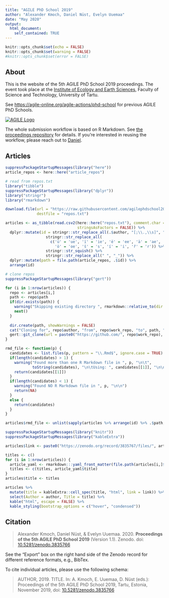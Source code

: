 ```yaml
---
title: "AGILE PhD School 2019"
author: "Alexander Kmoch, Daniel Nüst, Evelyn Uuemaa"
date: "May 2020"
output:
  html_document:
    self_contained: TRUE
---
```


```r
knitr::opts_chunk$set(echo = FALSE)
knitr::opts_chunk$set(warning = FALSE)
#knitr::opts_chunk$set(error = FALSE)
```

## About

This is the website of the 5th AGILE PhD School 2019 proceedings.
The event took place at the [Institute of Ecology and Earth Sciences](https://www.omi.ut.ee/en), Faculty of Science and Technology, University of Tartu.

See [https://agile-online.org/agile-actions/phd-school](https://agile-online.org/agile-actions/phd-school) for previous AGILE PhD Schools.

[![AGILE Logo](https://agile-online.org/conference_paper/images/logos/Agile_logo_new.png)](https://agile-online.org/)

The whole submission workflow is based on R Markdown.
See [the proceedings repository](https://github.com/agilephdschool2019/agile_2019_phd_school_proceedings) for details.
If you're interested in reusing the workflow, please reach out to [Daniel](mailto:daniel.nuest@uni-muenster.de).

## Articles

```r
suppressPackageStartupMessages(library("here"))
article_repos <- here::here("article_repos")
```

```r
# read from repos.txt
library("tibble")
suppressPackageStartupMessages(library("dplyr"))
library("stringr")
library("rmarkdown")

download.file(url = "https://raw.githubusercontent.com/agilephdschool2019/agile_2019_phd_school_proceedings/master/repos.txt",
              destfile = "repos.txt")

articles <- as_tibble(read.csv2(here::here("repos.txt"), comment.char = "#",
                                stringsAsFactors = FALSE)) %>%
  dplyr::mutate(id = stringr::str_replace_all(.$author, "[;\\.,\\s]", " ") %>%
                  stringr::str_replace_all(
                    c('ü' = 'ue', 'ï' = 'ie', 'ë' = 'ee', 'ä' = 'ae',
                      'ö' = 'oe', 'š' = 's', 'í' = 'i', 'ř' = 'r')) %>%
                  stringr::str_squish() %>%
                  stringr::str_replace_all(" ", "_")) %>%
  dplyr::mutate(path = file.path(article_repos, .$id)) %>%
  arrange(id)

# clone repos
suppressPackageStartupMessages(library("gert"))

for (i in 1:nrow(articles)) {
  repo <- articles[i,]
  path <- repo$path
  if(dir.exists(path)) {
    warning("Skipping existing directory ", rmarkdown::relative_to(dir = here(), path), "\n")
    next()
  }
  
  dir.create(path, showWarnings = FALSE)
  cat("Cloning for", repo$author, "from", repo$work_repo, "to", path, "\n")
  gert::git_clone(url = paste0("https://github.com/", repo$work_repo), path = path)
}
```

```r
rmd_file <- function(p) {
  candidates <- list.files(p, pattern = "\\.Rmd$", ignore.case = TRUE)
  if(length(candidates) > 1) {
    warning("Found more than one R Markdown file in ", p, "\n\t",
            toString(candidates), "\n\tUsing: ", candidates[[1]], "\n\n")
    return(candidates[[1]])
  }
  if(length(candidates) < 1) {
    warning("Found NO R Markdown file in ", p, "\n\n")
    return(NA)
  }
  else {
    return(candidates)
  }
}

articles$rmd_file <- unlist(sapply(articles %>% arrange(id) %>% .$path, rmd_file))
```

```r
suppressPackageStartupMessages(library("knitr"))
suppressPackageStartupMessages(library("kableExtra"))

articles$link <- paste0("https://zenodo.org/record/3835767/files/", articles$id,".pdf?download=1")

titles <- c()
for (i in 1:nrow(articles)) {
  article_yaml <- rmarkdown:::yaml_front_matter(file.path(articles[i,]$path, articles[i,]$rmd_file))
  titles <- c(titles, article_yaml$title)
}
articles$title <- titles

articles %>%
  mutate(title = kableExtra::cell_spec(title, "html", link = link)) %>%
  select(Author = author, Title = title) %>%
  kable("html", escape = FALSE) %>%
  kable_styling(bootstrap_options = c("hover", "condensed"))
```

## Citation

> Alexander Kmoch, Daniel Nüst, & Evelyn Uuemaa. 2020. **Proceedings of the 5th AGILE PhD School 2019** (Version 1.1). Zenodo. doi: [10.5281/zenodo.3835766](https://doi.org/10.5281/zenodo.3835766)

See the "Export" box on the right hand side of the Zenodo record for different reference formats, e.g., BibTex.

To cite individual articles, please use the following schema:

> AUTHOR, 2019. TITLE. In: A. Kmoch, E. Uuemaa, D. Nüst (eds.): Proceedings of the 5th AGILE PhD School 2019, Tartu, Estonia, November 2019, doi: [10.5281/zenodo.3835766](https://doi.org/10.5281/zenodo.3835766)
